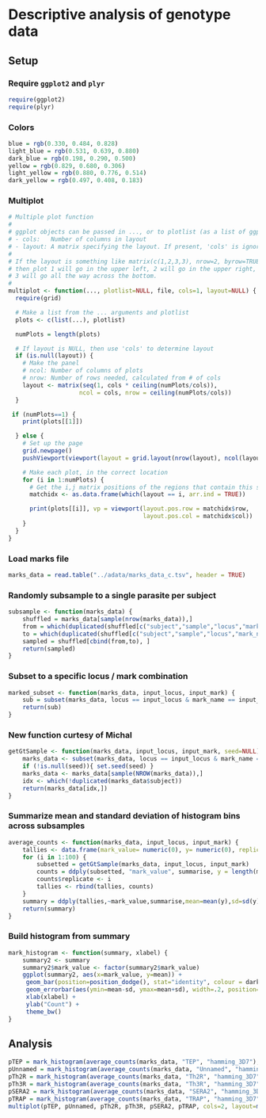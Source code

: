 # Descriptive analysis of genotype data

## Setup

### Require `ggplot2` and `plyr`

```r
require(ggplot2)
require(plyr)
```

### Colors

```r
blue = rgb(0.330, 0.484, 0.828)
light_blue = rgb(0.531, 0.639, 0.880)
dark_blue = rgb(0.198, 0.290, 0.500)
yellow = rgb(0.829, 0.680, 0.306)
light_yellow = rgb(0.880, 0.776, 0.514)
dark_yellow = rgb(0.497, 0.408, 0.183)
```

### Multiplot
```r
# Multiple plot function
#
# ggplot objects can be passed in ..., or to plotlist (as a list of ggplot objects)
# - cols:   Number of columns in layout
# - layout: A matrix specifying the layout. If present, 'cols' is ignored.
#
# If the layout is something like matrix(c(1,2,3,3), nrow=2, byrow=TRUE),
# then plot 1 will go in the upper left, 2 will go in the upper right, and
# 3 will go all the way across the bottom.
#
multiplot <- function(..., plotlist=NULL, file, cols=1, layout=NULL) {
  require(grid)

  # Make a list from the ... arguments and plotlist
  plots <- c(list(...), plotlist)

  numPlots = length(plots)

  # If layout is NULL, then use 'cols' to determine layout
  if (is.null(layout)) {
    # Make the panel
    # ncol: Number of columns of plots
    # nrow: Number of rows needed, calculated from # of cols
    layout <- matrix(seq(1, cols * ceiling(numPlots/cols)),
                    ncol = cols, nrow = ceiling(numPlots/cols))
  }

 if (numPlots==1) {
    print(plots[[1]])

  } else {
    # Set up the page
    grid.newpage()
    pushViewport(viewport(layout = grid.layout(nrow(layout), ncol(layout))))

    # Make each plot, in the correct location
    for (i in 1:numPlots) {
      # Get the i,j matrix positions of the regions that contain this subplot
      matchidx <- as.data.frame(which(layout == i, arr.ind = TRUE))

      print(plots[[i]], vp = viewport(layout.pos.row = matchidx$row,
                                      layout.pos.col = matchidx$col))
    }
  }
}
```

### Load marks file

```r
marks_data = read.table("../adata/marks_data_c.tsv", header = TRUE)
```

### Randomly subsample to a single parasite per subject

```r
subsample <- function(marks_data) {
	shuffled = marks_data[sample(nrow(marks_data)),]
	from = which(duplicated(shuffled[c("subject","sample","locus","mark_name")]))
	to = which(duplicated(shuffled[c("subject","sample","locus","mark_name")], fromLast=TRUE))
	sampled = shuffled[cbind(from,to), ]	
	return(sampled)
}
```

### Subset to a specific locus / mark combination

```r
marked_subset <- function(marks_data, input_locus, input_mark) {
	sub = subset(marks_data, locus == input_locus & mark_name == input_mark)
	return(sub)
}
```

### New function curtesy of Michal
```r
getGtSample <- function(marks_data, input_locus, input_mark, seed=NULL) {
	marks_data <- subset(marks_data, locus == input_locus & mark_name == input_mark)
	if (!is.null(seed)){ set.seed(seed) }
	marks_data <- marks_data[sample(NROW(marks_data)),]
	idx <- which(!duplicated(marks_data$subject))
	return(marks_data[idx,])
}
```

### Summarize mean and standard deviation of histogram bins across subsamples

```r
average_counts <- function(marks_data, input_locus, input_mark) {
	tallies <- data.frame(mark_value= numeric(0), y= numeric(0), replicate = numeric(0))
	for (i in 1:100) {
		subsetted = getGtSample(marks_data, input_locus, input_mark)
		counts = ddply(subsetted, "mark_value", summarise, y = length(mark_value))
		counts$replicate <- i
		tallies <- rbind(tallies, counts)
	}
	summary = ddply(tallies,~mark_value,summarise,mean=mean(y),sd=sd(y))
	return(summary)
}
```

### Build histogram from summary

```r
mark_histogram <- function(summary, xlabel) {
	summary2 <- summary
	summary2$mark_value <- factor(summary2$mark_value)
	ggplot(summary2, aes(x=mark_value, y=mean)) +
     geom_bar(position=position_dodge(), stat="identity", colour = dark_blue, fill = light_blue) +
     geom_errorbar(aes(ymin=mean-sd, ymax=mean+sd), width=.2, position=position_dodge(.9)) +
     xlab(xlabel) +
     ylab("Count") +
     theme_bw()
}
```

## Analysis

```r
pTEP = mark_histogram(average_counts(marks_data, "TEP", "hamming_3D7"), "Hamming distance TEP")
pUnnamed = mark_histogram(average_counts(marks_data, "Unnamed", "hamming_3D7"), "Hamming distance Unnamed")
pTh2R = mark_histogram(average_counts(marks_data, "Th2R", "hamming_3D7"), "Hamming distance Th2R")
pTh3R = mark_histogram(average_counts(marks_data, "Th3R", "hamming_3D7"), "Hamming distance Th3R")
pSERA2 = mark_histogram(average_counts(marks_data, "SERA2", "hamming_3D7"), "Hamming distance SERA2")
pTRAP = mark_histogram(average_counts(marks_data, "TRAP", "hamming_3D7"), "Hamming distance TRAP")
multiplot(pTEP, pUnnamed, pTh2R, pTh3R, pSERA2, pTRAP, cols=2, layout=matrix(c(1,2,3,4,5,6), nrow=3, byrow=TRUE))
```


